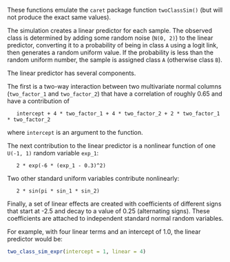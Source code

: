 These functions emulate the `caret` package function `twoClassSim()` (but will  not produce the exact same values). 

The simulation creates a linear predictor for each sample. The observed class is determined by adding some random noise (`N(0, 2)`) to the linear predictor, converting it to a probability of being in class `A` using a logit link, then generates a random uniform value. If the probability is less than the random uniform number, the sample is assigned class `A` (otherwise class `B`). 

The linear predictor has several components. 

The first is a two-way interaction between two multivariate normal columns (`two_factor_1` and `two_factor_2`) that have a correlation of roughly 0.65 and have a contribution of

```
   intercept + 4 * two_factor_1 + 4 * two_factor_2 + 2 * two_factor_1 * two_factor_2 
```

where `intercept` is an argument to the function. 

The next contribution to the linear predictor is a nonlinear function of one `U(-1, 1)` random variable `exp_1`: 

```
   2 * exp(-6 * (exp_1 - 0.3)^2)
```

Two other standard uniform variables contribute nonlinearly: 

```
   2 * sin(pi * sin_1 * sin_2)
```

Finally, a set of linear effects are created with coefficients of different signs that start at -2.5 and decay to a value of 0.25 (alternating signs). These coefficients are attached to independent standard normal random variables. 

For example, with four linear terms and an intercept of 1.0, the linear predictor would be:

```r
two_class_sim_expr(intercept = 1, linear = 4)
```


